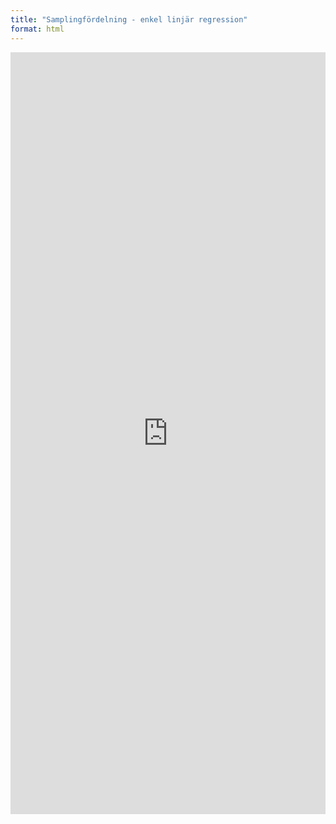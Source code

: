 ```yaml
---
title: "Samplingfördelning - enkel linjär regression"
format: html
---
```


<iframe width="100%" height="1219" frameborder="0"
  src="https://observablehq.com/embed/@mattiasvillani/samplingfordelningen-linear-regression?cells=viewof+n%2Cviewof+beta0%2Cviewof+beta1%2Cviewof+sigmaepsilon%2Cviewof+sampleno%2Cestimates%2Cplt%2Csamplingplots"></iframe>